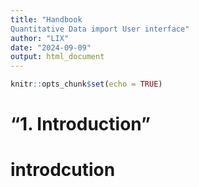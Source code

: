 ```yaml
---
title: "Handbook 
Quantitative Data import User interface"
author: "LIX"
date: "2024-09-09"
output: html_document
---
```


```r
knitr::opts_chunk$set(echo = TRUE)
```



# "1. Introduction"

# introdcution 

###

